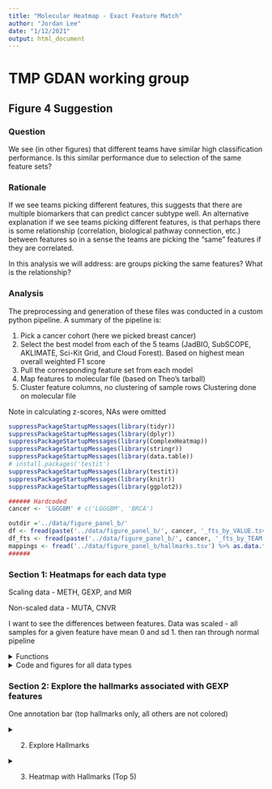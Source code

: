 ```yaml
---
title: "Molecular Heatmap - Exact Feature Match"
author: "Jordan Lee"
date: "1/12/2021"
output: html_document
---
```


# TMP GDAN working group 
## Figure 4 Suggestion

### Question

We see (in other figures) that different teams have similar high classification performance. Is this similar performance due to selection of the same feature sets?

### Rationale

If we see teams picking different features, this suggests that there are multiple biomarkers that can predict cancer subtype well. An alternative explanation if we see teams picking different features, is that perhaps there is some relationship (correlation, biological pathway connection, etc.) between features so in a sense the teams are picking the "same" features if they are correlated.

In this analysis we will address: are groups picking the same features? What is the relationship?


### Analysis

The preprocessing and generation of these files was conducted in a custom python pipeline. A summary of the pipeline is:

1. Pick a cancer cohort (here we picked breast cancer)
2. Select the best model from each of the 5 teams (JadBIO, SubSCOPE, AKLIMATE, Sci-Kit Grid, and Cloud Forest). Based on highest mean overall weighted F1 score
3. Pull the corresponding feature set from each model
4. Map features to molecular file (based on Theo's tarball)
5. Cluster feature columns, no clustering of sample rows Clustering done on molecular file

Note in calculating z-scores, NAs were omitted

```r

suppressPackageStartupMessages(library(tidyr))
suppressPackageStartupMessages(library(dplyr))
suppressPackageStartupMessages(library(ComplexHeatmap))
suppressPackageStartupMessages(library(stringr))
suppressPackageStartupMessages(library(data.table))
# install.packages('testit')
suppressPackageStartupMessages(library(testit))
suppressPackageStartupMessages(library(knitr))
suppressPackageStartupMessages(library(ggplot2))
```

```r
###### Hardcoded 
cancer <- 'LGGGBM' # c('LGGGBM', 'BRCA')

outdir ='../data/figure_panel_b/'
df <- fread(paste('../data/figure_panel_b/', cancer, '_fts_by_VALUE.tsv', sep='')) %>% as.data.frame()
df_fts <- fread(paste('../data/figure_panel_b/', cancer, '_fts_by_TEAM.tsv', sep=''))%>% as.data.frame()
mappings <- fread('../data/figure_panel_b/hallmarks.tsv') %>% as.data.frame()
######
```

### Section 1: Heatmaps for each data type

Scaling data - METH, GEXP, and MIR

Non-scaled data - MUTA, CNVR

I want to see the differences between features. Data was scaled - all samples for a given feature have mean 0 and sd 1. then ran through normal pipeline

<details><summary>Functions</summary><p>

```r
model2team <- function(df){
  # Read team model names and map to team name
  headers_vector <- c()
  names_vector <- c()
  
  models <- colnames(df)[!colnames(df) %in% c('featureID', 'Total')]
  
  for (header in models){
    if (grepl('gnosis', header, fixed=TRUE)){
      headers_vector <- c(headers_vector, header)
      names_vector <- c(names_vector, 'JADBIO')
    } 
    else if (grepl('CF', header, fixed=TRUE)){
      headers_vector <- c(headers_vector, header)
      names_vector <- c(names_vector, 'CForest')
    }
    else if (grepl('nn_jg', header, fixed=TRUE)){
      headers_vector <- c(headers_vector, header)
      names_vector <- c(names_vector, 'SubSCOPE')
    }
    else if (grepl('AKLIMATE', header, fixed=TRUE)){
      headers_vector <- c(headers_vector, header)
      names_vector <- c(names_vector, 'AKLIMATE')
    }
    else {
      headers_vector <- c(headers_vector, header)
      names_vector <- c(names_vector, 'SKGrid')
    }  
  }
  names(headers_vector) <- names_vector
  return(headers_vector)
}


get_colors <- function(df){
  # Pull color codes based on total number of subtypes
  nsubs <- df %>% 
    select(Labels) %>% 
    unique() %>%
    nrow() %>% 
    as.integer()
  if (nsubs == 4){
    color_codes <- c(
      "1" = 'saddlebrown',
      "2"='firebrick4',
      "3"='firebrick3',
      "4"='brown1'
    )
  } else if (nsubs == 7){
    color_codes <- c(
      "1" = 'coral4',
      "2" ='saddlebrown',
      "3"='firebrick4',
      "4"='firebrick3',
      "5"='brown1',
      "6"= 'tomato',
      "7" = 'sandybrown'
    )  
  }
  return(color_codes)
}



get_base_heatmap <- function(prefix, cancer, header_jadbio, header_cforest, header_aklimate, header_subscope, header_skgrid){
  # A. Order by subtype
  df_transform <- df %>% arrange(Labels)
  
  # B. Column annotation
  subtypestring <- paste(cancer, '_', sep='')
  
  subtype_ha <- rowAnnotation(
    Subtype = 
      select(df_transform, Labels) %>%
      mutate_all(funs(str_replace(., subtypestring, ""))) %>%
      as.matrix(), 
    na_col = 'grey', 
    col = list(
      Subtype = get_colors(df)
    ),
    show_annotation_name = FALSE,
    simple_anno_size = unit(2, "mm")
  )
  
  # C. Select data type
  df_transform <- df_transform %>%
      select(-Labels) %>%
      select(-all_of(cancer)) %>%
      select(starts_with(prefix))
  mat <- df_transform %>%
      as.matrix() %>%
      t()
  print(prefix)
  n_fts <- nrow(mat)
  print(n_fts)
  
  # 1. Heatmap that applies clustering we want
  #    second heatmap same row/col order but with added annotation bars
  
  # scale if appropriate 
  if (prefix %in% yes_scale){
    mat <- scale(t(mat), center=TRUE, scale=TRUE) #z-scores == each ft row will have mean 0, sd 1. omit NAs
  } else {
    mat <- t(mat) #flip for heatmap looks
  }
  
  fig <- Heatmap(
    mat,
    name = 'first heatmap',
    cluster_rows = FALSE,
    clustering_distance_columns = "euclidean",
    clustering_method_columns = "ward.D",
    cluster_columns = TRUE,
    show_row_names = FALSE,
    show_column_names = FALSE,
    column_title = 'Samples',
    row_title = 'Features',
    right_annotation = subtype_ha
  )
  # draw(fig) # dont need to draw
  
  
  #### 
  # Add team annotation bar
  ####
  # Ordering
  # 1. Get order of features post heatmap clustering
  heatmap_order <- column_order(fig) # index vector
  ftnames_order <- c() # featurename vector
  for (i in heatmap_order){
    add_ft <- colnames(mat)[i]
    ftnames_order <- c(ftnames_order, add_ft)
  }
  # print(ftnames_order)
  # 2. Get new matrix that is ordered by heatmap clustering
  mat2 <- mat[,match(ftnames_order, colnames(mat))]
  
  
  
  # Build annotation bars of teams feature sets. 
  # 1. df of all teams. match ft order in heatmap
  team_df<- df_fts %>% filter(featureID %in% ftnames_order) %>% arrange(match(featureID, ftnames_order))
  # 2. Pull just the team of interest
  jadbio <- team_df %>% pull(header_jadbio) %>% as.character()
  cforest <- team_df %>% pull(header_cforest) %>% as.character()
  aklimate <- team_df %>% pull(header_aklimate) %>% as.character()
  subscope <- team_df %>% pull(header_subscope) %>% as.character()
  skgrid <- team_df %>% pull(header_skgrid) %>% as.character()
  team_list <- HeatmapAnnotation(
    JADBIO = jadbio,
    CForest = cforest,
    AKLIMATE = aklimate,
    SubSCOPE = subscope,
    SKGrid = skgrid,
    col = list(
      JADBIO = c('0' = "#333333", '1' = "palevioletred1"),
      CForest =  c('0' = "#333333", '1' = "mediumpurple1"),
      AKLIMATE =  c('0' = "#333333", '1' = "cadetblue1"),
      SubSCOPE =  c('0' = "#333333", '1' = "palegreen2"),
      SKGrid =  c('0' = "#333333", '1' = "rosybrown2")
    ),
    show_legend = FALSE,
    ct= anno_barplot(team_df$Total, bar_width = 1)
  )
  
  # 3. Heatmap
  # Set up saving fig packet
  pdf(paste(cancer, 'ht_base', unlist(strsplit(prefix, ':'))[2],'.pdf',sep='_'), onefile=FALSE)
  fig <- Heatmap(
    mat2, #each col will have mean 0, sd 1
    name = prefix,
    cluster_rows = FALSE,
    clustering_distance_columns = "euclidean",
    clustering_method_columns = "ward.D",
    column_order = ftnames_order,
    show_row_names = FALSE,
    show_column_names = FALSE,
    column_title = 'Samples',
    row_title = 'Features',
    right_annotation = subtype_ha,
    top_annotation = team_list,
  )
  draw(fig)
  dev.off()
  
  
  #####
  # unit tests
  #####
  # sanity check 1 - that the row orders are the same in the two heatmaps
  assert('Assertion Error: order of feature rows on heatmap and final heatmap not same', colnames(mat2) == ftnames_order)
  # sanity check 2 - directly compare heatmap rows
  heatmap_order <- column_order(fig) # index vector
  ftnames_order2 <- c() # featurename vector
  for (i in heatmap_order){
    add_ft <- colnames(mat2)[i]
    ftnames_order2 <- c(ftnames_order2, add_ft)
  }
  assert('Assertion Error: order of feature rows on heatmap and final heatmap not same', ftnames_order2 == ftnames_order)
  
  print(paste('Distance metric = ', fig@row_dend_param$distance, '. Method = ', fig@row_dend_param$method, sep=' '))
  
  # Assign to 'output' variables
  return(list('results_matrix' = mat2, 'results_ft_order' = ftnames_order))
}
```





</details>

<details><summary>Code and figures for all data types</summary><p>

```r
####
# Create Heatmap for all data types
####
# Define platform for hallmark heatmap
if (cancer == 'BRCA'){
  platform_of_interest <- 'N:GEXP'
} else if (cancer == 'LGGGBM'){
  platform_of_interest <- 'N:METH'
}


# Build list of data types present
if (cancer == 'BRCA'){
  platforms <- c('N:METH', 'N:MIR', 'I:CNVR', 'B:MUTA', 'N:GEXP')
} else if (cancer == 'LGGGBM'){
  platforms <- c('N:METH', 'I:CNVR', 'B:MUTA', 'N:GEXP')
}



# Set which to scale
yes_scale <- c('N:METH', 'N:GEXP','N:MIR') # which fts to scale

# get models
models <- model2team(df_fts)

# Set up saving fig packet
setwd(outdir)
for (prefix in platforms){
  # Create Base Heatmap
  results_list <- get_base_heatmap(
    prefix, 
    cancer, 
    models['JADBIO'],
    models['CForest'],
    models['AKLIMATE'],
    models['SubSCOPE'],
    models['SKGrid']
  )
  
  # If platform for Hallmarks Heatmap then save global variables - input for Section 2
  if (prefix == platform_of_interest){
    print('want to use this one')
    print(prefix)
    mat2 <- results_list[['results_matrix']]
    ftnames_order <- results_list[['results_ft_order']]  
  }
}


```



</details>


### Section 2: Explore the hallmarks associated with GEXP features

One annotation bar (top hallmarks only, all others are not colored)


<details><summary>2. Explore Hallmarks</summary><p>

```r
######
# Prep
# look up if in hallmark mappings table
n_hallmarks <- c() # exploratory
pooled_hallmarks <- c() # exploratory

if (platform_of_interest == 'N:GEXP'){
  for (feature in ftnames_order){
    # 1. Preprocess - to gene symbol
    GENE <- unlist(strsplit(feature, '::'))[2]
    GENE <- unlist(strsplit(GENE, ':'))[1]
    # 2. Hallmark Mapping
    halls <- mappings[mappings$human_gene_symbol==GENE,]$gs_name %>% as.vector()
    # Multiple Hallmarks
    n_hallmarks <- c(n_hallmarks, length(halls))
    pooled_hallmarks <- c(pooled_hallmarks, halls)
  }  
} else if (platform_of_interest == 'N:METH'){
  for (feature in ftnames_order){
    # 1. Preprocess - to gene symbol
    GENE <- unlist(strsplit(feature, ':'))[4]
    # 2. Hallmark Mapping
    halls <- mappings[mappings$human_gene_symbol==GENE,]$gs_name %>% as.vector()
    # Multiple Hallmarks
    n_hallmarks <- c(n_hallmarks, length(halls))
    pooled_hallmarks <- c(pooled_hallmarks, halls)
  }  
}



# How many hallmarks is a feature associated with?
# Set up saving fig packet
setwd(outdir)
pdf(paste(cancer, 'hallmark_fts', unlist(strsplit(prefix, ':'))[2],'.pdf',sep='_'), onefile=FALSE)

df2 <- table(n_hallmarks) %>% as.data.frame()
colnames(df2)<- c('nHallmarks', 'Freq')
ggplot(data=df2, aes(x=nHallmarks, y=Freq, fill='blue')) + 
  geom_bar(stat='identity') +
  geom_text(aes(label=Freq), vjust=-0.3, size=3.5) +
  ggtitle('Histogram - How many hallmarks is a feature associated with?') +
  theme(legend.position = "none")
dev.off()

# What hallmarks are fts most often associated with?
# Set up saving fig packet
pdf(paste(cancer, 'hallmark_hist', unlist(strsplit(prefix, ':'))[2],'.pdf',sep='_'), onefile=FALSE)

df2 <- sort(table(pooled_hallmarks), decreasing=T) %>% as.data.frame()
colnames(df2)<- c('Hallmarks', 'Freq')
ggplot(data=df2, aes(x=Hallmarks, y=Freq, fill='blue')) + 
  geom_bar(stat='identity') +
  geom_text(aes(label=Freq), hjust=-0.5, size=1.5) +
  ggtitle('What hallmarks are fts most often associated with') +
  theme(text = element_text(size=6)) +
  theme(legend.position = "none") +
  coord_flip()
dev.off()
```

</details>

<details><summary>3. Heatmap with Hallmarks (Top 5)</summary><p>

```r
####
# function
####
build_hallmark_vect <- function(hallmark, ftnames_order, platform_of_interest){
  fts_checked <- c() # sanity check
  hallmark_present <- c()
  
  for (feature in ftnames_order){
    # 1. Preprocess - to gene symbol
    if (platform_of_interest == 'N:GEXP'){
      GENE <- unlist(strsplit(feature, '::'))[2]
      GENE <- unlist(strsplit(GENE, ':'))[1]
    } else if (platform_of_interest == 'N:METH'){
      GENE <- unlist(strsplit(feature, ':'))[4]
    }

    # 2. Hallmark Mapping
    halls <- mappings[mappings$human_gene_symbol==GENE,]$gs_name %>% as.vector()
    # If hallmark present
    if (hallmark %in% halls){
      i <- match(hallmark, halls)
      hallmark_present <- c(hallmark_present, 1)
      fts_checked <- c(fts_checked, feature)
    }
    else {
      hallmark_present <- c(hallmark_present, 0)
      fts_checked <- c(fts_checked, feature)
    }
  }
  return(hallmark_present)
}
```

```r
# Get top data
hallmark_data <- sort(table(pooled_hallmarks), decreasing=T)

# Find top hallmarks
print('Heatmap below will use these hallmarks (order matches with heatmap)')
top <- hallmark_data[1:5]
top <- names(top)
```

#### Need to manually update this code chunk

```r
print('need to manually update this')


gene_set_size <- function(input_hallmark){
  # subset for hallmark rows
  tab<- mappings[mappings['gs_name']==input_hallmark,]
  # count unique gene symbols
  genes <- unique(unlist(tab['human_gene_symbol']))
  return(length(genes))
}

for (h in top){
  print(h)
  print(gene_set_size(h))
}

```

```r
df_transform <- df %>% arrange(Labels)

subtype_ha <- rowAnnotation(
  Subtype = 
    select(df_transform, Labels) %>%
    mutate_all(funs(str_replace(., "BRCA_", ""))) %>%
    as.matrix(), 
  na_col = 'grey', 
  col = list(
    Subtype = get_colors(df)
  ),
  show_annotation_name = FALSE,
  simple_anno_size = unit(2, "mm")
)
```


```r
vals_1 <- build_hallmark_vect(top[1],ftnames_order, platform_of_interest)
vals_2 <- build_hallmark_vect(top[2],ftnames_order, platform_of_interest)
vals_3 <- build_hallmark_vect(top[3],ftnames_order, platform_of_interest)
vals_4 <- build_hallmark_vect(top[4],ftnames_order, platform_of_interest)
vals_5 <- build_hallmark_vect(top[5],ftnames_order, platform_of_interest)

# Build annotation bars of teams feature sets. 
# 1. df of all teams. match ft order in heatmap
team_df<- df_fts %>% filter(featureID %in% ftnames_order) %>% arrange(match(featureID, ftnames_order))
# 2. Pull just the team of interest
jadbio <- team_df %>% pull('gnosis_1_BRCA') %>% as.character()
cforest <- team_df %>% pull('CF|All_Top 100_BRCA') %>% as.character()
aklimate <- team_df %>% pull('AKLIMATE_BRCA_reduced_model_1000_feature_set_BRCA') %>% as.character()
subscope <- team_df %>% pull('nn_jg_2020-03-20_top1kfreq:BRCA_BRCA') %>% as.character()
skgrid <- team_df %>% pull('fbedeBIC_BRCA') %>% as.character()

# Build annotation
col_annot <- HeatmapAnnotation(
  AKLIMATE = aklimate,
  SubSCOPE = subscope,
  CForest = cforest,
  JADBIO = jadbio,
  SKGrid = skgrid,
  
  nTeamSelected= anno_barplot(team_df$Total, bar_width = 1, gp = gpar(fill='blue', col='grey38') ),
  
  # TODO need to manually update the name + gene set size of each hallmark name + color pallate
  EstrogrenResponseEarly_200 = vals_1,
  EstrogrenResponseLate_200 = vals_2,
  E2FTargets_200 = vals_3,
  G2MCheckpoint_200 = vals_4,
  MTORC1Signaling_200 = vals_5,  
  
  col = list(
    AKLIMATE =  c('0' = "#333333", '1' = "cadetblue1"),
    SubSCOPE =  c('0' = "#333333", '1' = "palegreen2"),
    CForest =  c('0' = "#333333", '1' = "mediumpurple1"),
    JADBIO = c('0' = "#333333", '1' = "palevioletred1"),
    SKGrid =  c('0' = "#333333", '1' = "rosybrown2"),
    EstrogrenResponseEarly_200 = c('0' = "#333333", '1' = "darkgoldenrod3"),
    EstrogrenResponseLate_200 = c('0' = "#333333", '1' = "darkgoldenrod3"),
    E2FTargets_200 = c('0' = "#333333", '1' = "darkgoldenrod3"),
    G2MCheckpoint_200 = c('0' = "#333333", '1' = "darkgoldenrod3"),
    MTORC1Signaling_200 = c('0' = "#333333", '1' = "darkgoldenrod3")
  ),
  show_legend = FALSE,
  gap = unit(c(0,0,0,0,1,1,0,0,0,0), 'mm')
)

# Plot
fig <- Heatmap(
  mat2, #each col will have mean 0, sd 1
  name = unlist(strsplit(prefix, ':'))[2],
  cluster_rows = FALSE,
  cluster_columns = FALSE,
  show_row_names = FALSE,
  show_column_names = FALSE,
  column_title = 'Samples',
  row_title = 'Features',
  right_annotation = subtype_ha,
  bottom_annotation = col_annot,
  use_raster = TRUE
)
# Set up saving fig packet
setwd(outdir)
pdf(paste(cancer, 'ht_top5', unlist(strsplit(prefix, ':'))[2],'.pdf',sep='_'), onefile=FALSE)
draw(fig)
dev.off()
```

</details>
